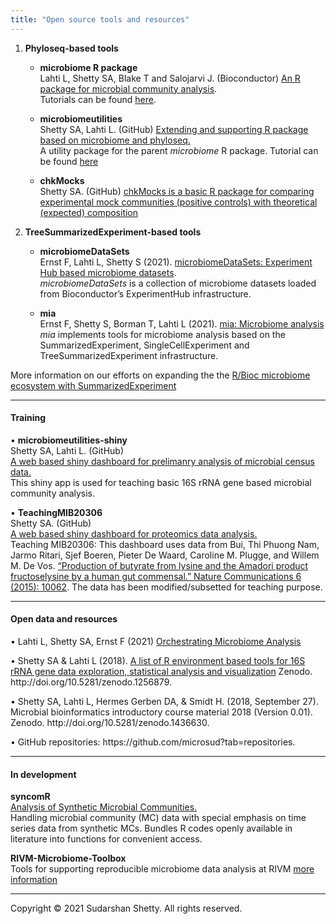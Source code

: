 ```yaml
---
title: "Open source tools and resources"
---
```



  

<div class="column-left">  
</div> 


1. **Phyloseq-based tools**
   * **microbiome R package**  
   Lahti L, Shetty SA, Blake T and Salojarvi J. (Bioconductor) [An R package for microbial community analysis](https://doi.org/doi:10.18129/B9.bioc.microbiome).  
   Tutorials can be found [here](https://microbiome.github.io/tutorials/).  
   
   * **microbiomeutilities**  
   Shetty SA, Lahti L. (GitHub) [Extending and supporting R package based on microbiome and phyloseq.](https://github.com/microsud/microbiomeutilities)   
   A utility package for the parent _microbiome_ R package. Tutorial can be found [here](https://microsud.github.io/microbiomeutilities/)   

   * **chkMocks**  
   Shetty SA. (GitHub) [chkMocks is a basic R package for comparing experimental mock communities (positive controls) with theoretical (expected) composition](https://microsud.github.io/chkMocks/)  

2. **TreeSummarizedExperiment-based tools**     
   * **microbiomeDataSets**  
   Ernst F, Lahti L, Shetty S (2021). [microbiomeDataSets: Experiment Hub based microbiome datasets](https://www.bioconductor.org/packages/devel/data/experiment/html/microbiomeDataSets.html).  
   _microbiomeDataSets_ is a collection of microbiome datasets loaded from Bioconductor's ExperimentHub infrastructure.  

   * **mia**  
   Ernst F, Shetty S, Borman T, Lahti L (2021). [mia: Microbiome analysis](https://www.bioconductor.org/packages/devel/bioc/html/mia.html)  
   _mia_ implements tools for microbiome analysis based on the SummarizedExperiment, SingleCellExperiment and TreeSummarizedExperiment infrastructure.   

More information on our efforts on expanding the the [R/Bioc microbiome ecosystem with SummarizedExperiment](https://microbiome.github.io/)  

---------   

#### **Training**    

<div class="column-left">  
</div>  

•	**microbiomeutilities-shiny**   
Shetty SA, Lahti L. (GitHub)  
[A web based shiny dashboard for prelimanry analysis of microbial census data.](https://gutmicrobe.shinyapps.io/microbiomeutils-shiny/)   
This shiny app is used for teaching basic 16S rRNA gene based microbial community analysis.  

•	**TeachingMIB20306**   
Shetty SA. (GitHub)  
[A web based shiny dashboard for proteomics data analysis.](https://github.com/microsud/TeachingMIB20306)   
Teaching MIB20306: This dashboard uses data from Bui, Thi Phuong Nam, Jarmo Ritari, Sjef Boeren, Pieter De Waard, Caroline M. Plugge, and Willem M. De Vos. ["Production of butyrate from lysine and the Amadori product fructoselysine by a human gut commensal." Nature Communications 6 (2015): 10062](https://www.nature.com/articles/ncomms10062). The data has been modified/subsetted for teaching purpose.    

---------   

#### **Open data and resources**     

<div class="column-left">  
</div> 

•	Lahti L, Shetty SA, Ernst F (2021)  [Orchestrating Microbiome Analysis](https://microbiome.github.io/OMA/)  

•	Shetty SA & Lahti L (2018). [A list of R environment based tools for 16S rRNA gene data exploration, statistical analysis and visualization](https://microsud.github.io/Tools-Microbiome-Analysis/) Zenodo. http://doi.org/10.5281/zenodo.1256879.  

•	Shetty SA, Lahti L, Hermes Gerben DA, & Smidt H. (2018, September 27). Microbial bioinformatics introductory course material 2018 (Version 0.01). Zenodo. http://doi.org/10.5281/zenodo.1436630.   

•	GitHub repositories: https://github.com/microsud?tab=repositories.     

---------   

#### **In development**     

<div class="column-left">  
</div> 

**syncomR**  
[Analysis of Synthetic Microbial Communities.](https://github.com/microsud/syncomR)   
Handling microbial community (MC) data with special emphasis on time series data from synthetic MCs. Bundles R codes openly available in literature into functions for convenient access.   

**RIVM-Microbiome-Toolbox**  
Tools for supporting reproducible microbiome data analysis at RIVM [more information](https://github.com/RIVM-IIV-Microbiome/biomeUtils)  

---------  
<div class="column-left">  
</div> 

<p>Copyright &copy; 2021 Sudarshan Shetty. All rights reserved.</p>

